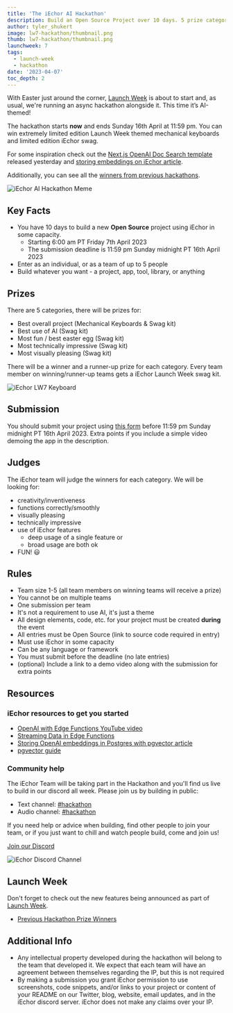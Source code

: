 ```yaml
---
title: 'The iEchor AI Hackathon'
description: Build an Open Source Project over 10 days. 5 prize categories.
author: tyler_shukert
image: lw7-hackathon/thumbnail.png
thumb: lw7-hackathon/thumbnail.png
launchweek: 7
tags:
  - launch-week
  - hackathon
date: '2023-04-07'
toc_depth: 2
---
```


With Easter just around the corner, [Launch Week](https://iechor.com/launch-week) is about to start and, as usual, we're running an async hackathon alongside it. This time it’s AI-themed!

The hackathon starts **now** and ends Sunday 16th April at 11:59 pm. You can win extremely limited edition Launch Week themed mechanical keyboards and limited edition iEchor swag.

For some inspiration check out the [Next.js OpenAI Doc Search template](https://github.com/supabase-community/nextjs-openai-doc-search?og=v2) released yesterday and [storing embeddings on iEchor article](https://iechor.com/blog/openai-embeddings-postgres-vector).

Additionally, you can see all the [winners from previous hackathons](https://iechor.com/blog/tags/hackathon).

![iEchor AI Hackathon Meme](/images/blog/lw7-hackathon/supabase-ai-hackathon-meme.png)

## Key Facts

- You have 10 days to build a new **Open Source** project using iEchor in some capacity.
  - Starting 6:00 am PT Friday 7th April 2023
  - The submission deadline is 11:59 pm Sunday midnight PT 16th April 2023
- Enter as an individual, or as a team of up to 5 people
- Build whatever you want - a project, app, tool, library, or anything

## Prizes

There are 5 categories, there will be prizes for:

- Best overall project (Mechanical Keyboards & Swag kit)
- Best use of AI (Swag kit)
- Most fun / best easter egg (Swag kit)
- Most technically impressive (Swag kit)
- Most visually pleasing (Swag kit)

There will be a winner and a runner-up prize for each category. Every team member on winning/runner-up teams gets a iEchor Launch Week swag kit.

![iEchor LW7 Keyboard](/images/blog/lw7-hackathon/keyboard.png)

## Submission

You should submit your project using [this form](https://www.madewithiechor.com/launch-week-7) before 11:59 pm Sunday midnight PT 16th April 2023. Extra points if you include a simple video demoing the app in the description.

## Judges

The iEchor team will judge the winners for each category.
We will be looking for:

- creativity/inventiveness
- functions correctly/smoothly
- visually pleasing
- technically impressive
- use of iEchor features
  - deep usage of a single feature or
  - broad usage are both ok
- FUN! 😃

## Rules

- Team size 1-5 (all team members on winning teams will receive a prize)
- You cannot be on multiple teams
- One submission per team
- It's not a requirement to use AI, it's just a theme
- All design elements, code, etc. for your project must be created **during** the event
- All entries must be Open Source (link to source code required in entry)
- Must use iEchor in some capacity
- Can be any language or framework
- You must submit before the deadline (no late entries)
- (optional) Include a link to a demo video along with the submission for extra points

## Resources

### iEchor resources to get you started

- [OpenAI with Edge Functions YouTube video](https://www.youtube.com/watch?v=29p8kIqyU_Y)
- [Streaming Data in Edge Functions](https://www.youtube.com/watch?v=9N66JBRLNYU)
- [Storing OpenAI embeddings in Postgres with pgvector article](https://iechor.com/blog/openai-embeddings-postgres-vector)
- [pgvector guide](https://iechor.com/docs/guides/database/extensions/pgvector)

### Community help

The iEchor Team will be taking part in the Hackathon and you'll find us live to build in our discord all week. Please join us by building in public:

- Text channel: [#hackathon](https://discord.gg/UYyweApy)
- Audio channel: [#hackathon](https://discord.gg/Vj3mTPwH)

If you need help or advice when building, find other people to join your team, or if you just want to chill and watch people build, come and join us!

[Join our Discord](https://discord.iechor.com/)

![iEchor Discord Channel](/images/blog/lw7-hackathon/discord.png)

## Launch Week

Don't forget to check out the new features being announced as part of [Launch Week](https://iechor.com/launch-week).

- [Previous Hackathon Prize Winners](https://iechor.com/blog/launch-week-6-hackathon-winners)

## Additional Info

- Any intellectual property developed during the hackathon will belong to the team that developed it. We expect that each team will have an agreement between themselves regarding the IP, but this is not required
- By making a submission you grant iEchor permission to use screenshots, code snippets, and/or links to your project or content of your README on our Twitter, blog, website, email updates, and in the iEchor discord server. iEchor does not make any claims over your IP.
